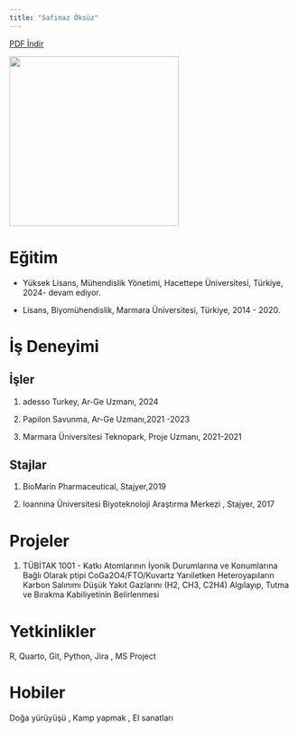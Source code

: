 ```yaml
---
title: "Safinaz Öksüz"
---
```


[PDF İndir](takim/Safinaz-Öksüz.pdf)

![](images/safinazoksuz.jpg){fig-align="center" width="300"}

# Eğitim

-   Yüksek Lisans, Mühendislik Yönetimi, Hacettepe Üniversitesi, Türkiye, 2024- devam ediyor.

-   Lisans, Biyomühendislik, Marmara Üniversitesi, Türkiye, 2014 - 2020.

# İş Deneyimi

## İşler

1.  adesso Turkey, Ar-Ge Uzmanı, 2024

2.  Papilon Savunma, Ar-Ge Uzmanı,2021 -2023

3.  Marmara Üniversitesi Teknopark, Proje Uzmanı, 2021-2021

## Stajlar

1.  BioMarin Pharmaceutical, Stajyer,2019

2.  Ioannina Üniversitesi Biyoteknoloji Araştırma Merkezi , Stajyer, 2017

# Projeler

1.  TÜBİTAK 1001 - Katkı Atomlarının İyonik Durumlarına ve Konumlarına Bağlı Olarak ptipi CoGa2O4/FTO/Kuvartz Yarıiletken Heteroyapıların Karbon Salınımı Düşük Yakıt Gazlarını (H2, CH3, C2H4) Algılayıp, Tutma ve Bırakma Kabiliyetinin Belirlenmesi

# Yetkinlikler

R, Quarto, Git, Python, Jira , MS Project

# Hobiler

Doğa yürüyüşü , Kamp yapmak , El sanatları

